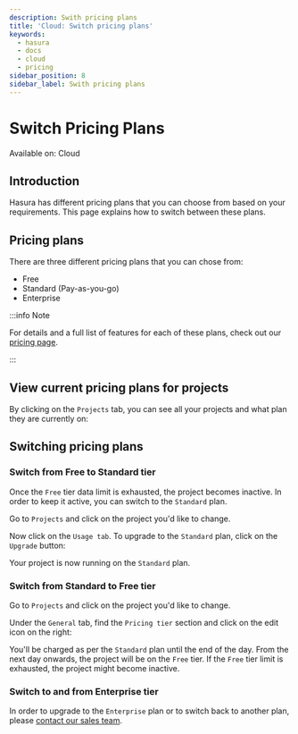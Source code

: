 ```yaml
---
description: Swith pricing plans
title: 'Cloud: Switch pricing plans'
keywords:
  - hasura
  - docs
  - cloud
  - pricing
sidebar_position: 8
sidebar_label: Swith pricing plans
---
```



# Switch Pricing Plans

<div className='badge badge--primary heading-badge'>Available on: Cloud</div>

## Introduction

Hasura has different pricing plans that you can choose from based on your requirements. This page explains how to switch
between these plans.

## Pricing plans

There are three different pricing plans that you can chose from:

- Free
- Standard (Pay-as-you-go)
- Enterprise

:::info Note

For details and a full list of features for each of these plans, check out our
[pricing page](https://hasura.io/pricing/).

:::

## View current pricing plans for projects

By clicking on the `Projects` tab, you can see all your projects and what plan they are currently on:

<Thumbnail src='/img/projects/project-pricing-plans.png' alt='Billing overview' width='1200px' />

## Switching pricing plans

### Switch from **Free** to **Standard** tier

Once the `Free` tier data limit is exhausted, the project becomes inactive. In order to keep it active, you can switch
to the `Standard` plan.

Go to `Projects` and click on the project you'd like to change.

Now click on the `Usage tab`. To upgrade to the `Standard` plan, click on the `Upgrade` button:

<Thumbnail src='/img/projects/upgrade-to-paid-plan.png' alt='Upgrade to the Standard plan' width='1200px' />

Your project is now running on the `Standard` plan.

### Switch from **Standard** to **Free** tier

Go to `Projects` and click on the project you'd like to change.

Under the `General` tab, find the `Pricing tier` section and click on the edit icon on the right:

<Thumbnail src='/img/projects/switch-to-free-plan.png' alt='Switch from Standard to Free tier' width='1200px' />

You'll be charged as per the `Standard` plan until the end of the day. From the next day onwards, the project will be on
the `Free` tier. If the `Free` tier limit is exhausted, the project might become inactive.

### Switch to and from **Enterprise** tier

In order to upgrade to the `Enterprise` plan or to switch back to another plan, please
[contact our sales team](https://hasura.io/contact-us/?type=hasuraenterprise).
